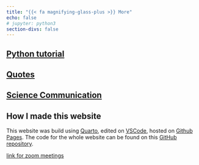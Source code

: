 ```yaml
---
title: "{{< fa magnifying-glass-plus >}} More"
echo: false
# jupyter: python3
section-divs: false
---
```


## <i class="fab fa-python fa-fw fa-lg fa-notbold svv"></i> [Python tutorial](/tutorials/python/)

## <i class="fa-solid fa-quote-left fa-fw fa-lg fa-notbold svv"></i> [Quotes](/more/quotes.html)

## <i class="fa-solid fa-microphone-lines fa-fw fa-lg fa-notbold svv"></i> [Science Communication](/more/communication.html)


## How I made this website

This website was build using [Quarto](https://quarto.org), edited on [VSCode](https://code.visualstudio.com), hosted on [Github Pages](https://pages.github.com).
The code for the whole website can be found on this [GitHub repository](https://github.com/yairmau/yairmau.github.io).

[link for zoom meetings](https://huji.zoom.us/my/yairmau)
